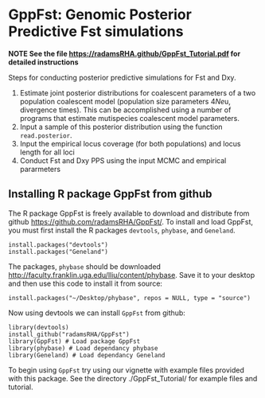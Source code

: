 # GppFst: Genomic Posterior Predictive Fst simulations  
**NOTE See the file <https://radamsRHA.github/GppFst_Tutorial.pdf> for detailed instructions**

Steps for conducting posterior predictive simulations for Fst and Dxy. 

1. Estimate joint posterior distributions for coalescent parameters of a two population coalescent model (population size parameters 4*Ne*u, divergence times). This can be accomplished using a number of programs that estimate mutispecies coalescent model parameters.
2. Input a sample of this posterior distribution using the function `read.posterior`.
3. Input the empirical locus coverage (for both populations) and locus length for all loci
4. Conduct Fst and Dxy PPS using the input MCMC and empirical pararmeters  

## Installing R package GppFst from github

The R package GppFst is freely available to download and distribute from github <https://github.com/radamsRHA/GppFst/>. To install and load GppFst, you must first install the R packages `devtools`, `phybase`, and `Geneland`.

```
install.packages("devtools")
install.packages("Geneland")
```
The packages, `phybase` should be downloaded <http://faculty.franklin.uga.edu/lliu/content/phybase>.  Save it to your desktop and then use this code to install it from source:

```
install.packages("~/Desktop/phybase", repos = NULL, type = "source")
```

Now using devtools we can install `GppFst` from github:

```
library(devtools)
install_github("radamsRHA/GppFst")
library(GppFst) # Load package GppFst
library(phybase) # Load dependancy phybase
library(Geneland) # Load dependancy Geneland
```


To begin using `GppFst` try using our vignette with example files provided with this package. See the directory ./GppFst_Tutorial/ for example files and tutorial. 


